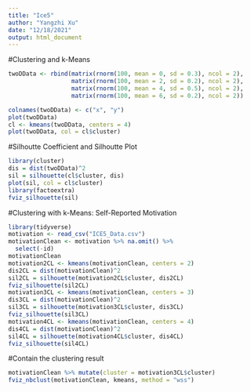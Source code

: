 ```yaml
---
title: "Ice5"
author: "Yangzhi Xu"
date: "12/18/2021"
output: html_document
---
```


#Clustering and k-Means
```r
twoDData <- rbind(matrix(rnorm(100, mean = 0, sd = 0.3), ncol = 2),
                  matrix(rnorm(100, mean = 2, sd = 0.2), ncol = 2),
                  matrix(rnorm(100, mean = 4, sd = 0.5), ncol = 2),
                  matrix(rnorm(100, mean = 6, sd = 0.2), ncol = 2))

colnames(twoDData) <- c("x", "y")
plot(twoDData)
cl <- kmeans(twoDData, centers = 4)
plot(twoDData, col = cl$cluster)
```
#Silhoutte Coefficient and Silhoutte Plot
```r
library(cluster)
dis = dist(twoDData)^2
sil = silhouette(cl$cluster, dis)
plot(sil, col = cl$cluster)
library(factoextra)
fviz_silhouette(sil)
```
#Clustering with k-Means: Self-Reported Motivation
```r
library(tidyverse)
motivation <- read_csv("ICE5_Data.csv")
motivationClean <- motivation %>% na.omit() %>% 
  select(-id)
motivationClean
motivation2CL <- kmeans(motivationClean, centers = 2)
dis2CL = dist(motivationClean)^2
sil2CL = silhouette(motivation2CL$cluster, dis2CL)
fviz_silhouette(sil2CL)
motivation3CL <- kmeans(motivationClean, centers = 3)
dis3CL = dist(motivationClean)^2
sil3CL = silhouette(motivation3CL$cluster, dis3CL)
fviz_silhouette(sil3CL)
motivation4CL <- kmeans(motivationClean, centers = 4)
dis4CL = dist(motivationClean)^2
sil4CL = silhouette(motivation4CL$cluster, dis4CL)
fviz_silhouette(sil4CL)
```
#Contain the clustering result
```r
motivationClean %>% mutate(cluster = motivation3CL$cluster)
fviz_nbclust(motivationClean, kmeans, method = "wss")
```
